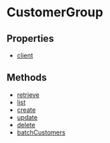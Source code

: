 
# CustomerGroup

## Properties

- [client](../../CustomerGroup/properties/js_sdk.admin.CustomerGroup.client/page.mdx)

## Methods

- [retrieve](../../CustomerGroup/methods/js_sdk.admin.CustomerGroup.retrieve/page.mdx)
- [list](../../CustomerGroup/methods/js_sdk.admin.CustomerGroup.list/page.mdx)
- [create](../../CustomerGroup/methods/js_sdk.admin.CustomerGroup.create/page.mdx)
- [update](../../CustomerGroup/methods/js_sdk.admin.CustomerGroup.update/page.mdx)
- [delete](../../CustomerGroup/methods/js_sdk.admin.CustomerGroup.delete/page.mdx)
- [batchCustomers](../../CustomerGroup/methods/js_sdk.admin.CustomerGroup.batchCustomers/page.mdx)
